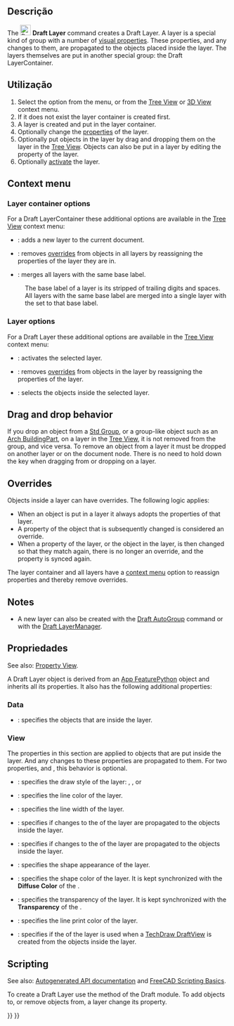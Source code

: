 <languages/>

<div class="mw-translate-fuzzy">
{{Docnav
|[[Draft_ToggleGrid/pt-br|Grade de comutação]]
|[[Draft_WorkingPlaneProxy/pt-br|Proxy de plano de trabalho]]
|[[Draft_Workbench/pt-br|Draft]]
|IconL=Draft_ToggleGrid.svg
|IconR=Draft_Slope.svg
|IconC=Workbench_Draft.svg
}}
</div>

{{GuiCommand
|Name=Draft Layer
|MenuLocation=Utilities → New Layer
|Workbenches=[[Draft_Workbench|Draft]]
|Version=0.19
|SeeAlso=[[Draft_AutoGroup|Draft AutoGroup]], [[Draft_LayerManager|Draft LayerManager]]
}}

<span id="Description"></span>
==Descrição==

The [[Image:Draft_Layer.svg|24px]] '''Draft Layer''' command creates a Draft Layer. A layer is a special kind of group with a number of [[#View|visual properties]]. These properties, and any changes to them, are propagated to the objects placed inside the layer. The layers themselves are put in another special group: the Draft LayerContainer.

<span id="Usage"></span>
==Utilização==

# Select the {{MenuCommand|Utilities → [[Image:Draft_Layer.svg|16px]] New Layer}} option from the menu, or from the [[Tree_View|Tree View]] or [[3D_View|3D View]] context menu.
# If it does not exist the layer container is created first.
# A layer is created and put in the layer container.
# Optionally change the [[#Properties|properties]] of the layer.
# Optionally put objects in the layer by drag and dropping them on the layer in the [[Tree_View|Tree View]]. Objects can also be put in a layer by editing the {{PropertyData|Group}} property of the layer.
# Optionally [[#Layer_options|activate]] the layer.

== Context menu ==

=== Layer container options ===

For a Draft LayerContainer these additional options are available in the [[Tree_View|Tree View]] context menu:

* {{MenuCommand|[[Image:Draft_NewLayer.svg|16px]] Add New Layer}}: adds a new layer to the current document.
* {{MenuCommand|[[Image:Draft_SetStyle.svg|16px]] Reassign Properties of All Layers}}: removes [[#Overrides|overrides]] from objects in all layers by reassigning the properties of the layer they are in. {{Version|1.1}}
* {{MenuCommand|[[Image:Draft_Layers.svg|16px]] Merge Layer Duplicates}}: merges all layers with the same base label.
: The base label of a layer is its {{PropertyData|Label}} stripped of trailing digits and spaces. All layers with the same base label are merged into a single layer with the {{PropertyData|Label}} set to that base label.

=== Layer options ===

For a Draft Layer these additional options are available in the [[Tree_View|Tree View]] context menu:

* {{MenuCommand|[[Image:button_right.svg|16px]] [[Draft_AutoGroup|Activate Layer]]}}: activates the selected layer.
* {{MenuCommand|[[Image:Draft_SetStyle.svg|16px]] Reassign Properties of Layer}}: removes [[#Overrides|overrides]] from objects in the layer by reassigning the properties of the layer. {{Version|1.1}}
* {{MenuCommand|[[Image:Draft_SelectGroup.svg|16px]] [[Draft_SelectGroup|Select Layer Contents]]}}: selects the objects inside the selected layer.

== Drag and drop behavior ==

{{Version|0.21}}

If you drop an object from a [[Std_Group|Std Group]], or a group-like object such as an [[Arch_BuildingPart|Arch BuildingPart]], on a layer in the [[Tree_View|Tree View]], it is not removed from the group, and vice versa. To remove an object from a layer it must be dropped on another layer or on the document node. There is no need to hold down the {{KEY|Ctrl}} key when dragging from or dropping on a layer.

== Overrides ==

{{Version|1.1}}

Objects inside a layer can have overrides. The following logic applies:
* When an object is put in a layer it always adopts the properties of that layer.
* A property of the object that is subsequently changed is considered an override.
* When a property of the layer, or the object in the layer, is then changed so that they match again, there is no longer an override, and the property is synced again.

The layer container and all layers have a [[#Context_menu|context menu]] option to reassign properties and thereby remove overrides.

== Notes ==

* A new layer can also be created with the [[Draft_AutoGroup|Draft AutoGroup]] command or with the [[Draft_LayerManager|Draft LayerManager]].

<span id="Properties"></span>
== Propriedades ==

See also: [[Property_View|Property View]].

A Draft Layer object is derived from an [[App_FeaturePython|App FeaturePython]] object and inherits all its properties. It also has the following additional properties:

=== Data ===

{{TitleProperty|Layer}}

* {{PropertyData|Group|LinkList}}: specifies the objects that are inside the layer.

=== View ===

{{TitleProperty|Layer}}

The properties in this section are applied to objects that are put inside the layer. And any changes to these properties are propagated to them. For two properties, {{PropertyView|Line Color}} and {{PropertyView|Shape Color}}, this behavior is optional.

* {{PropertyView|Draw Style|Enumeration}}: specifies the draw style of the layer: {{value|Solid}}, {{value|Dashed}}, {{value|Dotted}} or {{value|Dashdot}}
* {{PropertyView|Line Color|Color}}: specifies the line color of the layer.
* {{PropertyView|Line Width|Float}}: specifies the line width of the layer.
* {{PropertyView|Override Line Color Children|Bool}}: specifies if changes to the {{PropertyView|Line Color}} of the layer are propagated to the objects inside the layer.
* {{PropertyView|Override Shape Appearance Children|Bool}}: specifies if changes to the {{PropertyView|Shape Appearance}} of the layer are propagated to the objects inside the layer. {{Version|1.0}}
* {{PropertyView|Shape Appearance|MaterialList}}: specifies the shape appearance of the layer. {{Version|1.0}}
* {{PropertyView|Shape Color|Color|hidden}}: specifies the shape color of the layer. It is kept synchronized with the '''Diffuse Color''' of the {{PropertyView|Shape Appearance}}.
* {{PropertyView|Transparency|Percent}}: specifies the transparency of the layer. It is kept synchronized with the '''Transparency''' of the {{PropertyView|Shape Appearance}}.

{{TitleProperty|Print}}

* {{PropertyView|Line Print Color|Color}}: specifies the line print color of the layer.
* {{PropertyView|Use Print Color|Bool}}: specifies if the {{PropertyView|Line Print Color|}} of the layer is used when a [[TechDraw_DraftView|TechDraw DraftView]] is created from the objects inside the layer.

== Scripting ==

See also: [https://freecad.github.io/SourceDoc/ Autogenerated API documentation] and [[FreeCAD_Scripting_Basics|FreeCAD Scripting Basics]].

To create a Draft Layer use the {{incode|make_layer}} method of the Draft module. To add objects to, or remove objects from, a layer change its {{incode|Group}} property.

{{Code|code=
import FreeCAD as App
import Draft

doc = App.newDocument()

layer = Draft.make_layer(line_color=(1.0, 0.0, 0.0, 0.0),
                         shape_color=(1.0, 1.0, 0.0, 0.0))

polygon1 = Draft.make_polygon(5, radius=1000)
polygon2 = Draft.make_polygon(3, radius=500)
polygon3 = Draft.make_polygon(6, radius=220)
layer.Group = [polygon1, polygon2, polygon3]

doc.recompute()
}}


<div class="mw-translate-fuzzy">
{{Docnav
|[[Draft_ToggleGrid/pt-br|Grade de comutação]]
|[[Draft_WorkingPlaneProxy/pt-br|Proxy de plano de trabalho]]
|[[Draft_Workbench/pt-br|Draft]]
|IconL=Draft_FlipDimension.svg
|IconR=Draft_Slope.svg
|IconC=Workbench_Draft.svg
}}
</div>

{{Draft Tools navi{{#translation:}}}}
{{Userdocnavi{{#translation:}}}}